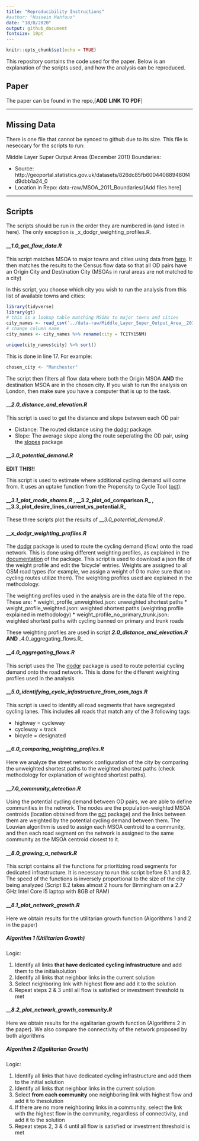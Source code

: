 ```yaml
---
title: "Reproducibility Instructions"
#author: "Hussein Mahfouz"
date: "18/8/2020"
output: github_document
fontsize: 10pt
---
```


```r
knitr::opts_chunk$set(echo = TRUE)
```

This repository contains the code used for the paper. Below is an explanation of the scripts used, and how the analysis can be reproduced. 


## Paper

The paper can be found in the repo,[**ADD LINK TO PDF**]

***

## Missing Data

There is one file that cannot be synced to github due to its size. This file is neseccary for the scripts to run: 

Middle Layer Super Output Areas (December 2011) Boundaries:  

* Source: http://geoportal.statistics.gov.uk/datasets/826dc85fb600440889480f4d9dbb1a24_0
* Location in Repo: data-raw/MSOA_2011_Boundaries/[Add files here]

*** 

## Scripts

The scripts should be run in the order they are numbered in (and listed in here). The only exception is _x_dodgr_weighting_profiles.R. 


#### ___1.0_get_flow_data.R_

This script matches MSOA to major towns and cities using data from [here](http://geoportal.statistics.gov.uk/datasets/78ff27e752e44c3194617017f3f15929). 
It then matches the results to the Census flow data so that all OD pairs have an Origin City and Destination City (MSOAs in rural areas are not matched to a city)

In this script, you choose which city you wish to run the analysis from this list of available towns and cities: 


```r
library(tidyverse)
library(gt)
# this is a lookup table matching MSOAs to major towns and cities
city_names <- read_csv('../data-raw/Middle_Layer_Super_Output_Area__2011__to_Major_Towns_and_Cities__December_2015__Lookup_in_England_and_Wales.csv') 
# change column name
city_names <- city_names %>% rename(city = TCITY15NM)

unique(city_names$city) %>% sort()

```

This is done in line 17. For example: 

```r
chosen_city <- "Manchester"
```

The script then filters all flow data where both the Origin MSOA **AND** the destination MSOA are in the chosen city. If you wish to run the analysis on London, then make sure you have a computer that is up to the task.


#### ___2.0_distance_and_elevation.R_

This script is used to get the distance and slope between each OD pair

* Distance: The routed distance using the [dodgr](https://atfutures.github.io/dodgr/) package.
* Slope: The average slope along the route seperating the OD pair, using the [slopes](https://itsleeds.github.io/slopes/) package

#### ___3.0_potential_demand.R_

**EDIT THIS!!**

This script is used to estimate where additional cycling demand will come from. It uses an uptake function from the Propensity to Cycle Tool ([pct](https://itsleeds.github.io/pct/)).




#### ___3.1_plot_mode_shares.R_ , __3.2_plot_od_comparison.R_ , __3.3_plot_desire_lines_current_vs_potential.R_

These three scripts plot the results of ___3.0_potential_demand.R_ . 

<!-- * Compare the distance distribution of existing cycling mode share and potential cycling mode share: -->

<!-- <p float="left"> -->
<!--   <img src="../data/Manchester/Plots/histogram_distance_all_vs_cycling.png" width="250" /> -->
<!--   <img src="../data/Manchester/Plots/histogram_distance_all_vs_cycling_potential.png" width="250" />  -->
<!--   <img src="../data/Manchester/Plots/histogram_distance_cycling_potential_vs_current.png" width="250" /> -->
<!-- </p> -->

<!-- * Vizualize Existing and Potential Cycling Flow as Desire Lines -->

<!-- ![desire lines](../data/Manchester/Plots/desire_facet_cycling.png) -->

<!-- * Examine where potential cycling demand is assigned.  -->

<!-- In the figure below, the x axis is a ratio of the cycling mode share of the OD pair to its expected cycling mode share. Looking at the resulting cycling mode share, we see that OD pairs between 2-8km have the highest mode share (consistent with bell-shaped distribution of cycling vs distance), and that mode share increase is highest for OD pairs that have lower than expected cycling mode shares. -->

<!-- <p float="center"> -->
<!--   <img src="../data/Manchester/Plots/mode_share_increase_vs_performance_smooth_Manchester.png" width="400" /> -->
<!-- </p> -->

#### ___x_dodgr_weighting_profiles.R_

The [dodgr](https://atfutures.github.io/dodgr/) package is used to route the cycling demand (flow) onto the road network. This is done using different weighting profiles, as explained in the [documentation](https://atfutures.github.io/dodgr/reference/weighting_profiles.html) of the package. This script is used to download a json file of the weight profile and edit the 'bicycle' entries. Weights are assigned to all OSM road types (for example, we assign a weight of 0 to make sure that no cycling routes utilize them). The weighting profiles used are explained in the methodology. 

The weighting profiles used in the analysis are in the data file of the repo. These are:
* weight_profile_unweighted.json: unweighted shortest paths
* weight_profile_weighted.json: weighted shortest paths (weighting profile explained in methodology)
* weight_profile_no_primary_trunk.json: weighted shortest paths with cycling banned on primary and trunk roads

These weighting profiles are used in script ___2.0_distance_and_elevation.R_ AND ___4.0_aggregating_flows.R_ 

#### ___4.0_aggregating_flows.R_

This script uses the The [dodgr](https://atfutures.github.io/dodgr/) package is used to route potential cycling demand onto the road network. This is done for the different weighting profiles used in the analysis

#### ___5.0_identifying_cycle_infastructure_from_osm_tags.R_

This script is used to identify all road segments that have segregated cycling lanes. This includes all roads that match any of the 3 following tags:

* highway = cycleway  
* cycleway = track 
* bicycle = designated

#### ___6.0_comparing_weighting_profiles.R_

Here we analyze the street network configuration of the city by comparing the unweighted shortest paths to the weighted shortest paths (check methodology for explanation of weighted shortest paths). 
<!-- The aggregated flow shows us which road types are used, and it is clear that cycleways are not utilized unless the road network is weighted to create a hierarchy of road type preference.  -->

<!-- ![Unweighted Routing](../data/Manchester/Plots/flows_facet_unweighted.png) -->

<!-- ![Weighted Routing](../data/Manchester/Plots/flows_facet_weighted.png) -->

#### ___7.0_community_detection.R_

Using the potential cycling demand between OD pairs, we are able to define communities in the network. The nodes are the population-weighted MSOA centroids (location obtained from the [pct](https://itsleeds.github.io/pct/) package) and the links between them are weighted by the potential cycling demand between them. The Louvian algorithm is used to assign each MSOA centroid to a community, and then each road segment on the network is assigned to the same community as the MSOA centroid closest to it. 

<!-- The results for Manchester are shown below  -->

<!-- ![Community Detection](../data/Manchester/Plots/communities_alternative_Manchester.png) -->

#### ___8.0_growing_a_network.R_

This script contains all the functions for prioritizing road segments for dedicated infrastructure. It is necessary to run this script before 8.1 and 8.2. The speed of the functions is inversely proportional to the size of the city being analyzed (Script 8.2 takes almost 2 hours for Birmingham on a  2.7 GHz Intel Core i5 laptop with 8GB of RAM)

#### ___8.1_plot_network_growth.R_

Here we obtain results for the utilitarian growth function (Algorithms 1 and 2 in the paper)

##### Algorithm 1 (Utilitarian Growth)

Logic:

1.  Identify all links **that have dedicated cycling infrastructure** and add them to the initialsolution
2.  Identify all links that neighbor links in the current solution
3.  Select neighboring link with highest flow and add it to the solution
4.  Repeat steps 2 & 3 until all flow is satisfied or investment threshold is met

<!-- Results:  -->

<!-- <p float="left"> -->
<!--   <img src="../data/Manchester/Plots/Growth_Results/growth_utilitarian_satisfied_km_all_flow_column.png" width="350" /> -->
<!--   <img src="../data/Manchester/Plots/Growth_Results/growth_utilitarian_satisfied_km_community_flow_column.png" width="350" />  -->
<!-- </p> -->

<!-- The results show the priority of each road segment (Roads are grouped into 100km groups for vizualization purposes) -->

<!-- <p float="center"> -->
<!--   <img src="../data/Manchester/Plots/Growth_Results/growth_utilitarian_priority_all_FLOW.png" width="450" /> -->
<!-- </p> -->


#### ___8.2_plot_network_growth_community.R_

Here we obtain results for the egalitarian growth function (Algorithms 2 in the paper). We also compare the connectivity of the network proposed by both algorithms

##### Algorithm 2 (Egalitarian Growth)

Logic:

1.  Identify all links that have dedicated cycling infrastructure and add them to the initial solution
2.  Identify all links that neighbor links in the current solution
3.  Select **from each community** one neighboring link with highest flow and add it to thesolution
4.  If there are no more neighboring links in a community, select the link with the highest flow in the community, regardless of connectivity, and add it to the solution
5.  Repeat steps 2, 3 & 4 until all flow is satisfied or investment threshold is met

<!-- Results:  -->

<!-- <p float="left"> -->
<!--   <img src="../data/Manchester/Plots/Growth_Results/growth_egalitarian_satisfied_km_all_flow_column.png" width="350" /> -->
<!--   <img src="../data/Manchester/Plots/Growth_Results/growth_egalitarian_satisfied_km_community_flow_column.png" width="350" />  -->
<!-- </p> -->

<!-- Priority of each road segment, and utilization of different OSM road types: -->

<!-- <p float="left"> -->
<!--   <img src="../data/Manchester/Plots/Growth_Results/growth_egalitarian_priority_all_FLOW.png" width="300" /> -->
<!--   <img src="../data/Manchester/Plots/Growth_Results/growth_egalitarian_investment_highways_flow.png" width="300" />  -->
<!-- </p> -->

<!-- ##### Comparing Connectivity of Algorithm 2 and 3 -->

<!-- We check the number of connected components and the size of the Largest Connected Component as road segments are added to the solution (the components are the road segments). The initial number of components depends on the existing bicycle network of the city. For Manchester, we can see that the existing bicycle network has over 120 disconnected components (Remember we are only looking at segregated bicycle infrastructure, not painted bicycle lanes). -->

<!-- <p float="left"> -->
<!--   <img src="../data/Manchester/Plots/Growth_Results/growth_util_egal_components_gcc_comparisonManchester.png" width="350" /> -->
<!--   <img src="../data/Manchester/Plots/Growth_Results/growth_util_egal_components_number_comparisonManchester.png" width="350" />  -->
<!-- </p> -->

<!-- The algorithms seem to provide comparable connectivity gains.  -->








